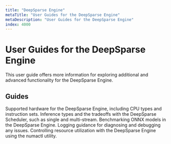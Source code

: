 ```yaml
---
title: "DeepSparse Engine"
metaTitle: "User Guides for the DeepSparse Engine"
metaDescription: "User Guides for the DeepSparse Engine"
index: 4000
---
```


# User Guides for the DeepSparse Engine

This user guide offers more information for exploring additional and advanced functionality for the DeepSparse Engine.

## Guides

<LinkCards>
  <LinkCard href="./hardware-support" heading="Supported Hardware">
    Supported hardware for the DeepSparse Engine, including CPU types and instruction sets.
  </LinkCard>

  <LinkCard href="./scheduler" heading="Inference Types">
    Inference types and the tradeoffs with the DeepSparse Scheduler, such as single and multi-stream.
  </LinkCard>

  <LinkCard href="./benchmarking" heading="Benchmarking">
    Benchmarking ONNX models in the DeepSparse Engine.
  </LinkCard>

  <LinkCard href="./diagnostics-debugging" heading="Diagnostics/Debugging">
    Logging guidance for diagnosing and debugging any issues.
  </LinkCard>

  <LinkCard href="./numactl-utility" heading="numactl Utility">
    Controlling resource utilization with the DeepSparse Engine using the numactl utility.
  </LinkCard>
</LinkCards>
